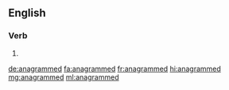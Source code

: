 ==English==

===Verb===
{{head|en|verb form}}

# {{en-past of|anagram}}

[[de:anagrammed]]
[[fa:anagrammed]]
[[fr:anagrammed]]
[[hi:anagrammed]]
[[mg:anagrammed]]
[[ml:anagrammed]]
